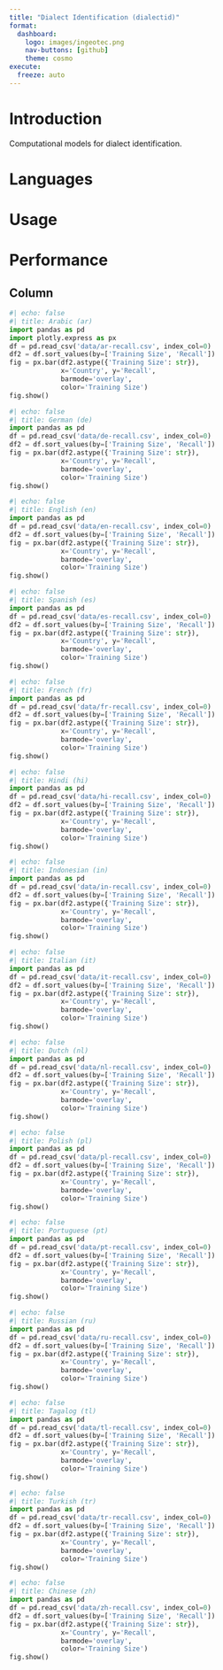 ```yaml
--- 
title: "Dialect Identification (dialectid)"
format: 
  dashboard:
    logo: images/ingeotec.png
    nav-buttons: [github]
    theme: cosmo
execute:
  freeze: auto    
---
```


# Introduction

Computational models for dialect identification.

# Languages

# Usage

# Performance

## Column {.tabset}
```python
#| echo: false
#| title: Arabic (ar)
import pandas as pd
import plotly.express as px
df = pd.read_csv('data/ar-recall.csv', index_col=0)
df2 = df.sort_values(by=['Training Size', 'Recall'])
fig = px.bar(df2.astype({'Training Size': str}),
             x='Country', y='Recall',
             barmode='overlay', 
             color='Training Size')
fig.show()
```

```python
#| echo: false
#| title: German (de)
import pandas as pd
df = pd.read_csv('data/de-recall.csv', index_col=0)
df2 = df.sort_values(by=['Training Size', 'Recall'])
fig = px.bar(df2.astype({'Training Size': str}),
             x='Country', y='Recall',
             barmode='overlay', 
             color='Training Size')
fig.show()
```

```python
#| echo: false
#| title: English (en)
import pandas as pd
df = pd.read_csv('data/en-recall.csv', index_col=0)
df2 = df.sort_values(by=['Training Size', 'Recall'])
fig = px.bar(df2.astype({'Training Size': str}),
             x='Country', y='Recall',
             barmode='overlay', 
             color='Training Size')
fig.show()
```

```python
#| echo: false
#| title: Spanish (es)
import pandas as pd
df = pd.read_csv('data/es-recall.csv', index_col=0)
df2 = df.sort_values(by=['Training Size', 'Recall'])
fig = px.bar(df2.astype({'Training Size': str}),
             x='Country', y='Recall',
             barmode='overlay', 
             color='Training Size')
fig.show()
```

```python
#| echo: false
#| title: French (fr)
import pandas as pd
df = pd.read_csv('data/fr-recall.csv', index_col=0)
df2 = df.sort_values(by=['Training Size', 'Recall'])
fig = px.bar(df2.astype({'Training Size': str}),
             x='Country', y='Recall',
             barmode='overlay', 
             color='Training Size')
fig.show()
```

```python
#| echo: false
#| title: Hindi (hi)
import pandas as pd
df = pd.read_csv('data/hi-recall.csv', index_col=0)
df2 = df.sort_values(by=['Training Size', 'Recall'])
fig = px.bar(df2.astype({'Training Size': str}),
             x='Country', y='Recall',
             barmode='overlay', 
             color='Training Size')
fig.show()
```

```python
#| echo: false
#| title: Indonesian (in)
import pandas as pd
df = pd.read_csv('data/in-recall.csv', index_col=0)
df2 = df.sort_values(by=['Training Size', 'Recall'])
fig = px.bar(df2.astype({'Training Size': str}),
             x='Country', y='Recall',
             barmode='overlay', 
             color='Training Size')
fig.show()
```

```python
#| echo: false
#| title: Italian (it)
import pandas as pd
df = pd.read_csv('data/it-recall.csv', index_col=0)
df2 = df.sort_values(by=['Training Size', 'Recall'])
fig = px.bar(df2.astype({'Training Size': str}),
             x='Country', y='Recall',
             barmode='overlay', 
             color='Training Size')
fig.show()
```

```python
#| echo: false
#| title: Dutch (nl)
import pandas as pd
df = pd.read_csv('data/nl-recall.csv', index_col=0)
df2 = df.sort_values(by=['Training Size', 'Recall'])
fig = px.bar(df2.astype({'Training Size': str}),
             x='Country', y='Recall',
             barmode='overlay', 
             color='Training Size')
fig.show()
```

```python
#| echo: false
#| title: Polish (pl)
import pandas as pd
df = pd.read_csv('data/pl-recall.csv', index_col=0)
df2 = df.sort_values(by=['Training Size', 'Recall'])
fig = px.bar(df2.astype({'Training Size': str}),
             x='Country', y='Recall',
             barmode='overlay', 
             color='Training Size')
fig.show()
```

```python
#| echo: false
#| title: Portuguese (pt)
import pandas as pd
df = pd.read_csv('data/pt-recall.csv', index_col=0)
df2 = df.sort_values(by=['Training Size', 'Recall'])
fig = px.bar(df2.astype({'Training Size': str}),
             x='Country', y='Recall',
             barmode='overlay', 
             color='Training Size')
fig.show()
```

```python
#| echo: false
#| title: Russian (ru)
import pandas as pd
df = pd.read_csv('data/ru-recall.csv', index_col=0)
df2 = df.sort_values(by=['Training Size', 'Recall'])
fig = px.bar(df2.astype({'Training Size': str}),
             x='Country', y='Recall',
             barmode='overlay', 
             color='Training Size')
fig.show()
```

```python
#| echo: false
#| title: Tagalog (tl)
import pandas as pd
df = pd.read_csv('data/tl-recall.csv', index_col=0)
df2 = df.sort_values(by=['Training Size', 'Recall'])
fig = px.bar(df2.astype({'Training Size': str}),
             x='Country', y='Recall',
             barmode='overlay', 
             color='Training Size')
fig.show()
```

```python
#| echo: false
#| title: Turkish (tr)
import pandas as pd
df = pd.read_csv('data/tr-recall.csv', index_col=0)
df2 = df.sort_values(by=['Training Size', 'Recall'])
fig = px.bar(df2.astype({'Training Size': str}),
             x='Country', y='Recall',
             barmode='overlay', 
             color='Training Size')
fig.show()
```

```python
#| echo: false
#| title: Chinese (zh)
import pandas as pd
df = pd.read_csv('data/zh-recall.csv', index_col=0)
df2 = df.sort_values(by=['Training Size', 'Recall'])
fig = px.bar(df2.astype({'Training Size': str}),
             x='Country', y='Recall',
             barmode='overlay', 
             color='Training Size')
fig.show()
```